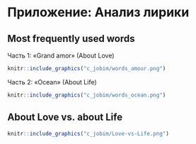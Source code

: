 


# Приложение: Анализ лирики {#TextMining .unnumbered}

## Most frequently used words {-}

Часть 1: «Grand amor»  (About Love) 


```r
knitr::include_graphics("c_jobim/words_amour.png")

```


Часть 2:  «Ocean»  (About Life)

```r
knitr::include_graphics("c_jobim/words_ocean.png")
```


## About Love vs. about Life {-}


```r
knitr::include_graphics("c_jobim/Love-vs-Life.png")
```





